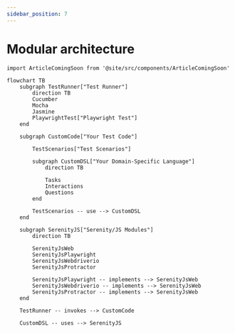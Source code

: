 ```yaml
---
sidebar_position: 7
---
```


# Modular architecture

```mdx-code-block
import ArticleComingSoon from '@site/src/components/ArticleComingSoon'
```

<ArticleComingSoon />


```mermaid
flowchart TB
    subgraph TestRunner["Test Runner"]
        direction TB
        Cucumber
        Mocha
        Jasmine
        PlaywrightTest["Playwright Test"]
    end

    subgraph CustomCode["Your Test Code"]

        TestScenarios["Test Scenarios"]

        subgraph CustomDSL["Your Domain-Specific Language"]
            direction TB

            Tasks
            Interactions
            Questions
        end

        TestScenarios -- use --> CustomDSL
    end

    subgraph SerenityJS["Serenity/JS Modules"]
        direction TB

        SerenityJsWeb
        SerenityJsPlaywright
        SerenityJsWebdriverio
        SerenityJsProtractor

        SerenityJsPlaywright -- implements --> SerenityJsWeb
        SerenityJsWebdriverio -- implements --> SerenityJsWeb
        SerenityJsProtractor -- implements --> SerenityJsWeb
    end

    TestRunner -- invokes --> CustomCode

    CustomDSL -- uses --> SerenityJS

```
